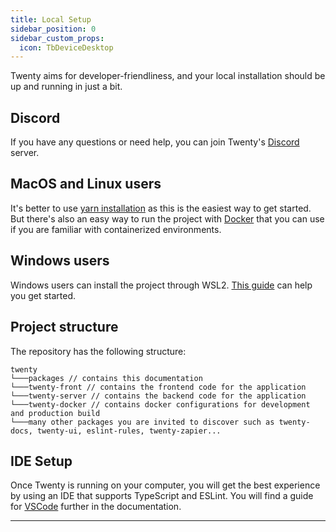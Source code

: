 ```yaml
---
title: Local Setup
sidebar_position: 0
sidebar_custom_props:
  icon: TbDeviceDesktop
---
```




Twenty aims for developer-friendliness, and your local installation should be up and running in just a bit.

<DocCardList/>

## Discord

If you have any questions or need help, you can join Twenty's [Discord](https://discord.gg/cx5n4Jzs57) server.

## MacOS and Linux users

It's better to use [yarn installation](/contributor/local-setup/yarn-setup) as this is the easiest way to get started.
But there's also an easy way to run the project with [Docker](/contributor/local-setup/docker-setup) that you can use if you are familiar with containerized environments.

## Windows users

Windows users can install the project through WSL2. [This guide](/contributor/local-setup/yarn-setup) can help you get started.

## Project structure

The repository has the following structure:
```
twenty
└───packages // contains this documentation
└───twenty-front // contains the frontend code for the application
└───twenty-server // contains the backend code for the application
└───twenty-docker // contains docker configurations for development and production build
└───many other packages you are invited to discover such as twenty-docs, twenty-ui, eslint-rules, twenty-zapier...
```

## IDE Setup

Once Twenty is running on your computer, you will get the best experience by using an IDE that supports TypeScript and ESLint.
You will find a guide for [VSCode](/contributor/local-setup/ide-setup) further in the documentation.
___

